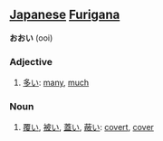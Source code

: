 == [[Japanese]] [[Furigana]] ==                             

'''おおい''' (ooi)
===Adjective===
# [[多い]]: [[many]], [[much]]

===Noun===
# [[覆い]], [[被い]], [[蓋い]], [[蔽い]]: [[covert]], [[cover]]
